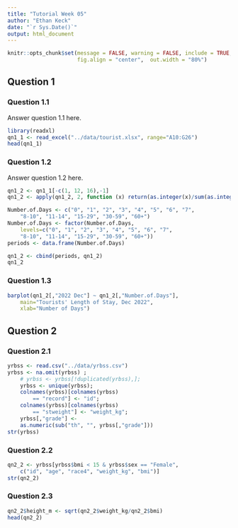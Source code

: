 ```yaml
---
title: "Tutorial Week 05"
author: "Ethan Keck"
date: "`r Sys.Date()`"
output: html_document
---
```


```r
knitr::opts_chunk$set(message = FALSE, warning = FALSE, include = TRUE,
                      fig.align = "center",  out.width = "80%")
```

## Question 1
### Question 1.1
Answer question 1.1 here.

```r
library(readxl)
qn1_1 <- read_excel("../data/tourist.xlsx", range="A10:G26")
head(qn1_1)
```

### Question 1.2
Answer question 1.2 here.

```r
qn1_2 <- qn1_1[-c(1, 12, 16),-1]
qn1_2 <- apply(qn1_2, 2, function (x) return(as.integer(x)/sum(as.integer(x))))

Number.of.Days <- c("0", "1", "2", "3", "4", "5", "6", "7", 
    "8-10", "11-14", "15-29", "30-59", "60+")
Number.of.Days <- factor(Number.of.Days, 
    levels=c("0", "1", "2", "3", "4", "5", "6", "7", 
    "8-10", "11-14", "15-29", "30-59", "60+"))
periods <- data.frame(Number.of.Days)

qn1_2 <- cbind(periods, qn1_2)
qn1_2
```

### Question 1.3

```r
barplot(qn1_2[,"2022 Dec"] ~ qn1_2[,"Number.of.Days"], 
    main="Tourists' Length of Stay, Dec 2022",
    xlab="Number of Days")
```

## Question 2
### Question 2.1

```r
yrbss <- read.csv("../data/yrbss.csv")
yrbss <- na.omit(yrbss) ; 
    # yrbss <- yrbss[!duplicated(yrbss),]; 
    yrbss <- unique(yrbss);
    colnames(yrbss)[colnames(yrbss) 
        == "record"] <- "id";
    colnames(yrbss)[colnames(yrbss) 
        == "stweight"] <- "weight_kg";
    yrbss[,"grade"] <- 
    as.numeric(sub("th", "", yrbss[,"grade"]))
str(yrbss)
```

### Question 2.2

```r
qn2_2 <- yrbss[yrbss$bmi < 15 & yrbss$sex == "Female",
    c("id", "age", "race4", "weight_kg", "bmi")]
str(qn2_2)
```

### Question 2.3

```r
qn2_2$height_m <- sqrt(qn2_2$weight_kg/qn2_2$bmi)
head(qn2_2)
```